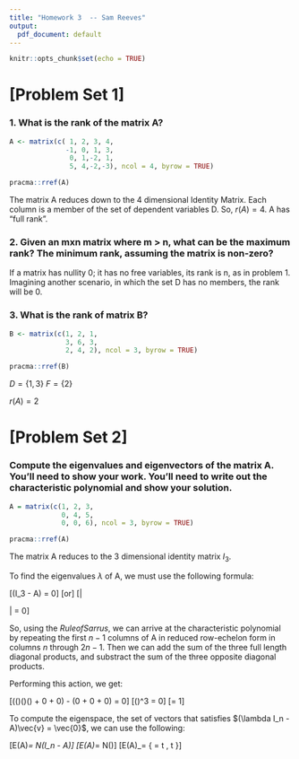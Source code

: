 ```yaml
---
title: "Homework 3  -- Sam Reeves"
output:
  pdf_document: default
---
```


```r
knitr::opts_chunk$set(echo = TRUE)
```

# \[Problem Set 1\]

### 1. What is the rank of the matrix A?

```r
A <- matrix(c( 1, 2, 3, 4,
              -1, 0, 1, 3,
               0, 1,-2, 1,
               5, 4,-2,-3), ncol = 4, byrow = TRUE)

pracma::rref(A)
```

The matrix A reduces down to the 4 dimensional Identity Matrix.  Each column is a member of the set of dependent variables D.  So, $r(A) = 4$.  A has "full rank".

### 2. Given an mxn matrix where m > n, what can be the maximum rank?  The minimum rank, assuming the matrix is non-zero?

If a matrix has nullity 0; it has no free variables, its rank is n, as in problem 1.  Imagining another scenario, in which the set D has no members, the rank will be 0.

### 3. What is the rank of matrix B?

```r
B <- matrix(c(1, 2, 1,
              3, 6, 3,
              2, 4, 2), ncol = 3, byrow = TRUE)

pracma::rref(B)
```

$D = \{1, 3\}$ \hspace{1cm} $F = \{2\}$

$r(A) = 2$


# \[Problem Set 2\]

### Compute the eigenvalues and eigenvectors of the matrix A.  You'll need to show your work.  You'll need to write out the characteristic polynomial and show your solution.

```r
A = matrix(c(1, 2, 3,
             0, 4, 5,
             0, 0, 6), ncol = 3, byrow = TRUE)

pracma::rref(A)
```
The matrix A reduces to the 3 dimensional identity matrix $I_3$.

To find the eigenvalues $\lambda$ of A, we must use the following formula:

\[\det(\lambda I_3 - A) = 0\]
\[or\]
\[\left|\begin{array}{ccc}
    \lambda-1 & 0 & 0 \\
    0 & \lambda-1 & 0 \\
    0 & 0 & \lambda-1
    \end{array}
    \right| = 0\]

So, using the $Rule of Sarrus$, we can arrive at the characteristic polynomial by repeating the first $n-1$ columns of A in reduced row-echelon form in columns $n$ through $2n-1$.  Then we can add the sum of the three full length diagonal products, and substract the sum of the three opposite diagonal products.

Performing this action, we get:

\[((\lambda-1)(\lambda-1)(\lambda-1) + 0 + 0) - (0 + 0 + 0) = 0\]
\[(\lambda-1)^3 = 0\]
\[\lambda = 1\]

To compute the eigenspace, the set of vectors that satisfies $(\lambda I_n - A)\vec{v} = \vec{0}$, we can use the following:

\[E(A)_\lambda = N(\lambda I_n - A)\]
\[E(A)_\lambda = N(\left[\begin{array}{ccc}
    0 & 0 & 0 \\
    0 & 0 & 0 \\
    0 & 0 & 0
    \end{array}
    \right])\]
\[E(A)_\lambda = \left\{
    \left[\begin{array}{c}
    v_1 \\
    v_2 \\
    v_3
    \end{array}\right] = t
    \left[\begin{array}{c}
    0 \\
    0 \\
    0
    \end{array}\right],
    t \in \mathbb{R} \right\}\]
